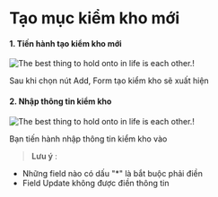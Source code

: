 # Tạo mục kiểm kho mới

#### 1. Tiến hành tạo kiểm kho mới

![The best thing to hold onto in life is each other.!](https://raw.githubusercontent.com/tuan2099/Images/main/Screenshot_13.png)

Sau khi chọn nút Add, Form tạo kiểm kho sẽ xuất hiện

#### 2. Nhập thông tin kiểm kho

![The best thing to hold onto in life is each other.!](https://raw.githubusercontent.com/tuan2099/Images/main/Screenshot_36.png)

Bạn tiến hành nhập thông tin kiểm kho vào

> **Lưu ý** :

- Những field nào có dấu "\*" là bắt buộc phải điền
- Field Update không được điền thông tin
